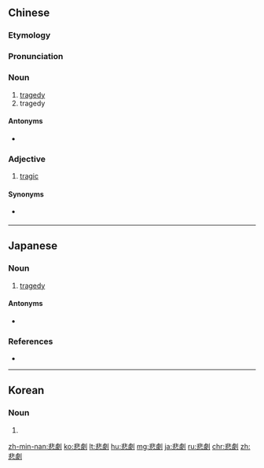 {{also|悲剧}}
==Chinese==
{{zh-forms|s=悲剧}}

===Etymology===
{{wasei kango||ひげき|}}

===Pronunciation===
{{zh-pron
|m=bēijù
|c=bei1 kek6
|mn=pi-kio̍k
|cat=n,a
}}

===Noun===
{{zh-noun}}

# [[tragedy]] {{gloss|event causing great suffering}} {{zh-mw|m:場|m:齣}}
# tragedy {{gloss|dramatic genre}}

====Antonyms====
* {{sense|tragedy as a dramatic genre}} {{zh-l|喜劇}}

===Adjective===
{{zh-adj}}

# [[tragic]]

====Synonyms====
* {{zh-l|杯具}} {{gloss|euphemism}}

{{zh-cat|Advanced}}

----

==Japanese==
{{ja-kanjitab|ひ|げき|yomi=on}}

===Noun===
{{ja-noun|ひげき}}

# [[tragedy]]
#: {{ja-usex|彼女の最新の作品は悲劇というよりも悲しい物語だ。|かのじょ の さいしん の さくひん は ひげき と いう より も かなし.い ものがたり だ。|Her latest story is more a sad story than a tragedy.}}

====Antonyms====
* {{ja-r|喜劇|きげき|gloss=[[comedy]]}}

===References===
* {{R:Shogakukan}}

----

==Korean==
{{ko-hanjatab}}

===Noun===
{{ko-noun|hj|hangeul=비극}}

# {{hanja form of|비극|[[tragedy]]}}

[[zh-min-nan:悲劇]]
[[ko:悲劇]]
[[lt:悲劇]]
[[hu:悲劇]]
[[mg:悲劇]]
[[ja:悲劇]]
[[ru:悲劇]]
[[chr:悲劇]]
[[zh:悲劇]]